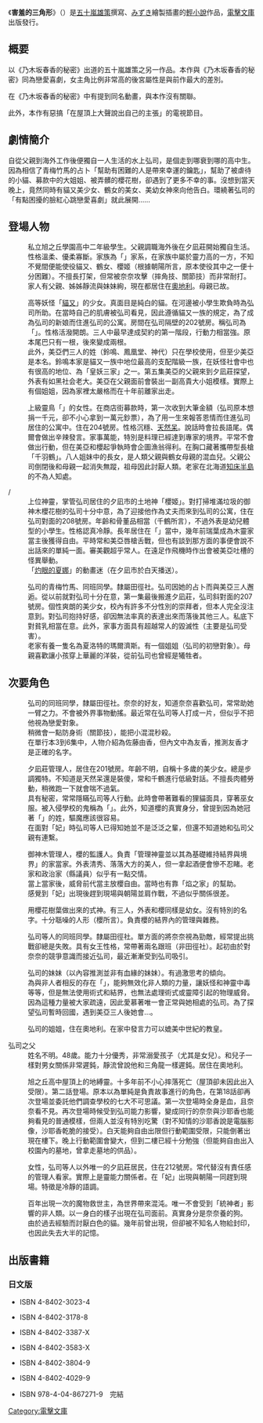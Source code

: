 {{Unreferenced |time=2011-02-01T23:43:20+00:00 }}
{{Infobox animanga/Headerofja
|標題= 害羞的三角形
|圖像= Hanikami Triangle light novel volume 1 cover.jpg
|尺寸= 
|說明= 《害羞的三角形》輕小說第1本封面
|日文名稱= はにかみトライアングル
|英文名稱= 
|類型= 戀愛喜劇
}}
{{Infobox animanga/Novel
|輕小說= 是
|著者=[[五十嵐雄策|五十嵐雄策]]
|插圖=[[みずき|みずき]]
|出版社={{flagicon|Japan}} [[MediaWorks|MediaWorks]]
|label=[[電擊文庫|電擊文庫]]
|連載雜誌= 
|開始= 2005年4月
|結束= 2008年10月10日
|冊數= 7卷
}}
{{Infobox animanga/Footerofja}}
《'''害羞的三角形'''》（'''{{lang|ja|はにかみトライアングル}}'''）是[[五十嵐雄策|五十嵐雄策]]撰寫、[[みずき|みずき]]繪製插畫的[[輕小說|輕小說]]作品，[[電擊文庫|電擊文庫]]出版發行。

==概要==
以《乃木坂春香的秘密》出道的五十嵐雄策之另一作品。本作與《乃木坂春香的秘密》同為戀愛喜劇，女主角比例非常高的後宮屬性是與前作最大的差別。

在《乃木坂春香的秘密》中有提到同名動畫，與本作沒有關聯。

此外，本作有惡搞「在屋頂上大聲說出自己的主張」的電視節目。


==劇情簡介==
自從父親到海外工作後便獨自一人生活的水上弘司，是個走到哪衰到哪的高中生。因為相信了青梅竹馬的占卜「幫助有困難的人是帶來幸運的鑰匙」，幫助了被虐待的小貓、募款中的大姐姐、被弄髒的櫻花樹，卻遇到了更多不幸的事。沒想到當天晚上，竟然同時有貓又美少女、鶴女的美女、美幼女神來向他告白。環繞著弘司的「有點困擾的臉紅心跳戀愛喜劇」就此展開……

==登場人物==
;{{nihongo|水上 弘司|水上 弘司（みなかみ ひろし）}}
:私立旭之丘學園高中二年級學生。父親調職海外後在夕凪莊開始獨自生活。性格溫柔、優柔寡斷。家族為「{{nihongo|統神者|まとめ}}」家系，在家族中屬於靈力高的一方，不知不覺間便能使役貓又、鶴女、櫻姬（根據朝陽所言，原本使役其中之一便十分困難）。不擅長打架，但常被奈奈攻擊（摔角技、關節技）而非常耐打。
:家人有父親、姊姊靜流與妹妹絢，現在都居住在[[奧地利|奧地利]]。母親已故。

;{{nihongo|鈴鳴 美亞|鈴鳴 美亜（すずなり みあ）}}
:高等妖怪「[[貓又|貓又]]」的少女。真面目是純白的貓。在河邊被小學生欺負時為弘司所助。在當時自己的肌膚被弘司看見，因此遵循貓又一族的規定，為了成為弘司的新娘而住進弘司的公寓。房間在弘司隔壁的202號房。稱弘司為「{{nihongo|小弘|ヒロ}}」。性格活潑開朗。三人中最早達成契約的第一階段，行動力相當強。原本尾巴只有一根，後來變成兩根。
:此外，美亞們三人的姓（鈴鳴、鳳凰堂、神代）只在學校使用，但至少美亞是本名。鈴鳴本家是貓又一族中地位最高的支配階級一族，在妖怪社會中也有很高的地位、為「皇妖三家」之一。第五集美亞的父親來到夕凪莊探望，外表有如黑社会老大。美亞在父親面前會裝出一副高貴大小姐模樣。實際上有個姐姐，因為家裡太嚴格而在十年前離家出走。

;{{nihongo|鳳凰堂 千鶴|鳳凰堂 千鶴（ほうおうどう ちづる）}}
:上級靈鳥「{{nihongo|鶴女|つるめ}}」的女性。在商店街募款時，第一次收到大筆金額（弘司原本想捐一千元，卻不小心拿到一萬元鈔票），為了用一生來報答恩情而住進弘司居住的公寓中。住在204號房。性格沉穩、[[天然呆|天然呆]]。說話時會拉長語尾。偶爾會做出辛辣發言。家事萬能，特別是料理已經達到專家的境界。平常不會做出行動，但在美亞和櫻起爭執時會企圖漁翁得利。在胸口藏著攜帶型長槍「千羽鶴」。八人姐妹中的長女，是人類父親與鶴女母親的混血兒。父親公司倒閉後和母親一起消失無蹤，祖母因此討厭人類。老家在北海道[[知床半島|知床半島]]的不為人知處。

;{{nihongo|神代 櫻|神代 さくら（かみしろ -）}}/{{nihongo|天御中櫻姬|天御中桜姫（あめのみなかさくらひめ）}}
:上位神靈，掌管弘司居住的夕凪市的土地神「櫻姬」。對打掃堆滿垃圾的御神木櫻花樹的弘司十分中意，為了迎接他作為丈夫而來到弘司的公寓，住在弘司對面的208號房。年齡和骨董品相當（千鶴所言），不過外表是幼兒體型的小學生。性格認真冷靜。長年居住在「{{nihongo|神社|社（やしろ）}}」當中，幾年前瑞葉成為木靈家當主後獲得自由。平時常和美亞唇槍舌戰，但也有談到那方面的事便會說不出話來的單純一面。審美觀超乎常人。在遠足作飛機時作出會被美亞吐槽的怪異舉動。
:「[[灼眼的夏娜|灼眼的夏娜]]」的動畫迷（在夕凪市於白天播送）。

;{{nihongo|白瀨 奈奈|白瀬 奈々（しらせ なな）}}
:弘司的青梅竹馬、同班同學。隸屬田徑社。弘司因她的占卜而與美亞三人邂逅。從以前就對弘司十分在意，第一集最後搬進夕凪莊，弘司斜對面的207號房。個性爽朗的美少女，校內有許多不分性別的崇拜者，但本人完全沒注意到。對弘司抱持好感，卻因無法率真的表達出來而落後其他三人。私底下對貧乳相當在意。此外，家事方面具有超越常人的毀滅性（主要是弘司受害）。
:老家有養一隻名為夏洛特的瑪爾濟斯。有一個姐姐（弘司的初戀對象）。母親喜歡讓小孩穿上華麗的洋裝，從前弘司也曾經是犧牲者。

==次要角色==
;{{nihongo|佐藤 友香|佐藤 友香（さとう ゆか）}}
:弘司的同班同學，隸屬田徑社。奈奈的好友，知道奈奈喜歡弘司，常常助她一臂之力。不會被外界事物動搖。最近常在弘司等人打成一片，但似乎不把他視為戀愛對象。
:稍微會一點防身術（關節技），能把小混混秒殺。
:在單行本3到6集中，人物介紹為佐藤由香，但內文中為友香，推測友香才是正確的名字。

;{{nihongo|穗村 朝陽|穂村 朝陽（ほむら あさひ）}}
:夕凪莊管理人，居住在201號房。年齡不明，自稱十多歲的美少女。總是步調獨特。不知道是天然呆還是裝傻，常和千鶴進行低級對話。不擅長肉體勞動，稍微跑一下就會喘不過氣。
:具有秘密，常常隱瞞弘司等人行動。此時會帶著難看的狸貓面具，穿著巫女服。被入侵學校的鬼稱為「{{nihongo|全燒Well-done|丸焼きウェルダン}}」。此外，知道櫻的真實身分，曾提到因為她冠著「{{nihongo|焰|焔（ほむら）}}」的姓，驅魔應該很容易。
:在面對「妃」時弘司等人已得知她並不是泛泛之輩，但還不知道她和弘司父親有連繫。

;{{nihongo|兒玉 瑞葉|児玉 瑞葉（こだま みずは）}}
:御神木管理人，櫻的監護人。負責「管理神靈並以其為基礎維持結界與境界」的{{nihongo|木靈|木霊（こだま）}}家當家。外表清秀、落落大方的美人，但一拿起酒便會慘不忍睹。老家和政治家（縣議員）似乎有一點交情。
:當上當家後，威脅前代當主放櫻自由。當時也有靠「焰之家」的幫助。
:感覺到「妃」出現後趕到現場與朝陽並肩作戰，不過似乎關係很差。

;{{nihongo|木之葉|木ノ葉（このは）}}
:用櫻花樹葉做出來的式神。有三人，外表和櫻同樣是幼女。沒有特別的名字。十分聒噪的人形（櫻所言）。負責櫻的結界內的管理與雜務。

;{{nihongo|黑崎 沙耶香|黒崎 沙耶香（くろさき さやか）}}
:弘司等人的同班同學。隸屬田徑社。單方面的將奈奈視為勁敵，經常提出挑戰卻總是失敗。具有女王性格，常帶著兩名跟班（非田徑社）。起初由於對奈奈的競爭意識而接近弘司，最近漸漸受到弘司吸引。

;{{nihongo|水上 絢|水上 絢（みなかみ あや）}}
:弘司的妹妹（以內容推測並非有血緣的妹妹）。有過激思考的傾向。
:為與非人者相反的存在「{{nihongo|滅神者|ほろび}}」，能夠無效化非人類的力量，讓妖怪和神靈中毒等等，但是無法使用術式和結界，也無法處理術式或靈障引起的物理威脅。
:因為這種力量被大家疏遠，因此愛慕著唯一會正常與她相處的弘司。為了探望弘司暫時回國，遇到美亞三人後她會…。

;{{nihongo|水上 靜流|水上 静流（みなかみ しずる）}}
:弘司的姐姐，住在奧地利。在家中發言力可以媲美中世紀的教皇。

;弘司之父
:姓名不明。48歲。能力十分優秀，非常溺愛孩子（尤其是女兒）。和兒子一樣對男女關係非常遲鈍，靜流曾說他和三角龍一樣遲鈍。居住在奧地利。

;{{nihongo|雛子|雛子（ひなこ）}}
:旭之丘高中屋頂上的地縛靈。十多年前不小心摔落死亡（屋頂卻未因此出入受限）。第二話登場。原本以為單純是負責故事進行的角色，在第18話卻再次登場並委託他們調查學校的七大不可思議。第一次登場時全身是血，且奈奈看不見。再次登場時候受到弘司能力影響，變成同行的奈奈與沙耶香也能夠看見的普通模樣，但兩人並沒有特別吃驚（對不知情的沙耶香說是電腦影像，沙耶香乾脆的接受）。白天能夠自由出限但行動範圍受限，只能倒著出現在樓下。晚上行動範圍會變大，但到二樓已經十分勉強（但能夠自由出入校園內的墓地，曾拿走墓地的供品）。

;{{nihongo|南 風祭|南 風祭（みなみ かざまつり）}}
:女性，弘司等人以外唯一的夕凪莊居民，住在212號房。常代替沒有責任感的管理人看家。實際上是靈能力關係者。在「妃」出現與朝陽一同趕到現場。特徵是冷靜的語調。

;{{nihongo|妃|きさき}}
:百年出現一次的魔物救世主，為世界帶來混沌。唯一不會受到「統神者」影響的非人類。以一身白的樣子出現在弘司面前。真實身分是奈奈養的狗{{nihongo|夏洛特|シャルロット}}。
:由於過去經驗而討厭白色的貓。幾年前曾出現，但卻被不知名人物給封印，也因此失去大半的記憶。

==出版書籍==
===日文版===
* {{lang|ja|はにかみトライアングル}} ISBN 4-8402-3023-4
* {{lang|ja|はにかみトライアングル2}} ISBN 4-8402-3178-8
* {{lang|ja|はにかみトライアングル3}} ISBN 4-8402-3387-X
* {{lang|ja|はにかみトライアングル4}} ISBN 4-8402-3583-X
* {{lang|ja|はにかみトライアングル5}} ISBN 4-8402-3804-9
* {{lang|ja|はにかみトライアングル6}} ISBN 4-8402-4029-9
* {{lang|ja|はにかみトライアングル7}} ISBN 978-4-04-867271-9　完結

{{DEFAULTSORT:Hanikami triangle}}

[[Category:電擊文庫|Category:電擊文庫]]